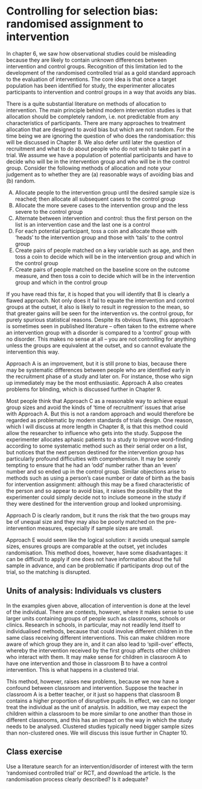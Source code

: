 # Controlling for selection bias: randomised assignment to intervention

In chapter 6, we saw how observational studies could be misleading because they are likely to contain unknown differences between intervention and control groups. Recognition of this limitation led to the development of the randomised controlled trial as a gold standard approach to the evaluation of interventions. The core idea is that once a target population has been identified for study, the experimenter allocates participants to intervention and control groups in a way that avoids any bias.

There is a quite substantial literature on methods of allocation to intervention. The main principle behind modern intervention studies is that allocation should be completely random, i.e. not predictable from any characteristics of participants. There are many approaches to treatment allocation that are designed to avoid bias but which are not random. For the time being we are ignoring the question of who does the randomisation: this will be discussed in Chapter 8. We also defer until later the question of recruitment and what to do about people who do not wish to take part in a trial. We assume we have a population of potential participants and have to decide who will be in the intervention group and who will be in the control group. Consider the following methods of allocation and note your judgement as to whether they are (a) reasonable ways of avoiding bias and (b) random.

A.	Allocate people to the intervention group until the desired sample size is reached; then allocate all subsequent cases to the control group
B.	Allocate the more severe cases to the intervention group and the less severe to the control group
C.	Alternate between intervention and control: thus the first person on the list is an intervention case and the last one is a control
D.	For each potential participant, toss a coin and allocate those with 'heads' to the intervention group and those with 'tails' to the control group
E.	Create pairs of people matched on a key variable such as age, and then toss a coin to decide which will be in the intervention group and which in the control group
F.	Create pairs of people matched on the baseline score on the outcome measure, and then toss a coin to decide which will be in the intervention group and which in the control group

If you have read this far, it is hoped that you will identify that B is clearly a flawed approach. Not only does it fail to equate the intervention and control groups at the outset, it also is likely to result in regression to the mean, so that greater gains will be seen for the intervention vs. the control group, for purely spurious statistical reasons. Despite its obvious flaws, this approach is sometimes seen in published literature – often taken to the extreme where an intervention group with a disorder is compared to a 'control' group with no disorder. This makes no sense at all – you are not controlling for anything unless the groups are equivalent at the outset, and so cannot evaluate the intervention this way.

Approach A is an improvement, but it is still prone to bias, because there may be systematic differences between people who are identified early in the recruitment phase of a study and later on. For instance, those who sign up immediately may be the most enthusiastic. Approach A also creates problems for blinding, which is discussed further in Chapter 9.

Most people think that Approach C as a reasonable way to achieve equal group sizes and avoid the kinds of 'time of recruitment' issues that arise with Approach A. But this is not a random approach and would therefore be regarded as problematic by modern standards of trials design. One reason, which I will discuss at more length in Chapter 8, is that this method could allow the researcher to influence who gets into the study. Suppose the experimenter allocates aphasic patients to a study to improve word-finding according to some systematic method such as their serial order on a list, but notices that the next person destined for the intervention group has particularly profound difficulties with comprehension. It may be sorely tempting to ensure that he had an 'odd' number rather than an 'even' number and so ended up in the control group. Similar objections arise to methods such as using a person's case number or date of birth as the basis for intervention assignment: although this may be a fixed characteristic of the person and so appear to avoid bias, it raises the possibility that the experimenter could simply decide not to include someone in the study if they were destined for the intervention group and looked unpromising. 

Approach D is clearly random, but it runs the risk that the two groups may be of unequal size and they may also be poorly matched on the pre-intervention measures, especially if sample sizes are small.

Approach E would seem like the logical solution: it avoids unequal sample sizes, ensures groups are comparable at the outset, yet includes randomisation. This method does, however, have some disadvantages: it can be difficult to apply if one does not have information about the full sample in advance, and can be problematic if participants drop out of the trial, so the matching is disrupted.

## Units of analysis: Individuals vs clusters 

In the examples given above, allocation of intervention is done at the level of the individual. There are contexts, however, where it makes sense to use larger units containing groups of people such as classrooms, schools or clinics. Research in schools, in particular, may not readily lend itself to individualised methods, because that could involve different children in the same class receiving different interventions. This can make children more aware of which group they are in, and it can also lead to 'spill-over' effects, whereby the intervention received by the first group affects other children who interact with them. It may make sense for children in classroom A to have one intervention and those in classroom B to have a control intervention. This is what happens in a clustered trial.

This method, however, raises new problems, because we now have a confound between classroom and intervention. Suppose the teacher in classroom A is a better teacher, or it just so happens that classroom B contains a higher proportion of disruptive pupils. In effect, we can no longer treat the individual as the unit of analysis. In addition, we may expect the children within a classroom to be more similar to one another than those in different classrooms, and this has an impact on the way in which the study needs to be analysed. Clustered studies typically need bigger sample sizes than non-clustered ones. We will discuss this issue further in Chapter 10.

## Class exercise

Use a literature search for an intervention/disorder of interest with the term 'randomised controlled trial' or RCT, and download the article.
Is the randomisation process clearly described? Is it adequate?
